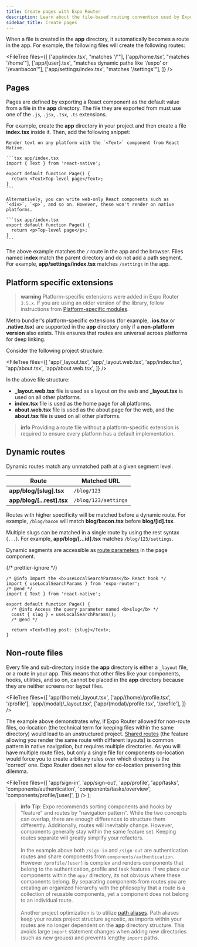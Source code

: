 ```yaml
---
title: Create pages with Expo Router
description: Learn about the file-based routing convention used by Expo Router.
sidebar_title: Create pages
---
```



When a file is created in the **app** directory, it automatically becomes a route in the app. For example, the following files will create the following routes:

<FileTree
  files={[
    ['app/index.tsx', "matches '/'"],
    ['app/home.tsx', "matches '/home'"],
    ['app/[user].tsx', "matches dynamic paths like '/expo' or '/evanbacon'"],
    ['app/settings/index.tsx', "matches '/settings'"],
  ]}
/>

## Pages

Pages are defined by exporting a React component as the default value from a file in the **app** directory. The file they are exported from must use one of the `.js`, `.jsx`, `.tsx`, `.ts` extensions.

For example, create the **app** directory in your project and then create a file **index.tsx** inside it. Then, add the following snippet:

<Tabs>

<Tab label="Universal">

    Render text on any platform with the `<Text>` component from React Native.

    ```tsx app/index.tsx
    import { Text } from 'react-native';

    export default function Page() {
      return <Text>Top-level page</Text>;
    }
    ```

</Tab>

<Tab label="Web-only">

    Alternatively, you can write web-only React components such as `<div>`, `<p>`, and so on. However, these won't render on native platforms.

    ```tsx app/index.tsx
    export default function Page() {
      return <p>Top-level page</p>;
    }
    ```

</Tab>

</Tabs>

The above example matches the `/` route in the app and the browser. Files named **index** match the parent directory and do not add a path segment. For example, **app/settings/index.tsx** matches `/settings` in the app.

## Platform specific extensions

> **warning** Platform-specific extensions were added in Expo Router `3.5.x`. If you are using an older version of the library, follow instructions from [Platform-specific modules](/router/advanced/platform-specific-modules).

Metro bundler's platform-specific extensions (for example, **.ios.tsx** or **.native.tsx**) are supported in the **app** directory only if a **non-platform version** also exists. This ensures that routes are universal across platforms for deep linking.

Consider the following project structure:

<FileTree
  files={[
    'app/_layout.tsx',
    'app/_layout.web.tsx',
    'app/index.tsx',
    'app/about.tsx',
    'app/about.web.tsx',
  ]}
/>

In the above file structure:

- **\_layout.web.tsx** file is used as a layout on the web and **\_layout.tsx** is used on all other platforms.
- **index.tsx** file is used as the home page for all platforms.
- **about.web.tsx** file is used as the about page for the web, and the **about.tsx** file is used on all other platforms.

> **info** Providing a route file without a platform-specific extension is required to ensure every platform has a default implementation.

## Dynamic routes

Dynamic routes match any unmatched path at a given segment level.

| Route                      | Matched URL          |
| -------------------------- | -------------------- |
| **app/blog/[slug].tsx**    | `/blog/123`          |
| **app/blog/[...rest].tsx** | `/blog/123/settings` |

Routes with higher specificity will be matched before a dynamic route. For example, `/blog/bacon` will match **blog/bacon.tsx** before **blog/[id].tsx**.

Multiple slugs can be matched in a single route by using the rest syntax (`...`). For example, **app/blog/[...id].tsx** matches `/blog/123/settings`.

Dynamic segments are accessible as [route parameters](/router/reference/url-parameters) in the page component.

{/* prettier-ignore */}
```tsx app/blog/[slug].tsx
/* @info Import the <b>useLocalSearchParams</b> React hook */
import { useLocalSearchParams } from 'expo-router';
/* @end */
import { Text } from 'react-native';

export default function Page() {
  /* @info Access the query parameter named <b>slug</b> */
  const { slug } = useLocalSearchParams();
  /* @end */

  return <Text>Blog post: {slug}</Text>;
}
```

## Non-route files

Every file and sub-directory inside the **app** directory is either a `_layout` file, or a route in your app. This means that other files like your components, hooks, utilities, and so on, cannot be placed in the **app** directory because they are neither screens nor layout files.

<FileTree
  files={[
    'app/(home)/_layout.tsx',
    ['app/(home)/profile.tsx', '/profile'],
    'app/(modal)/_layout.tsx',
    ['app/(modal)/profile.tsx', '/profile'],
  ]}
/>

The example above demonstrates why, if Expo Router allowed for non-route files, co-location (the technical term for keeping files within the same directory) would lead to an unstructured project. [Shared routes](/router/advanced/shared-routes) (the feature allowing you render the same route with different layouts) is common pattern in native navigation, but requires multiple directories. As you will have multiple route files, but only a single file for components co-location would force you to create arbitrary rules over which directory is the 'correct' one. Expo Router does not allow for co-location preventing this dilemma.

  <FileTree
    files={[
      'app/sign-in',
      'app/sign-out',
      'app/profile',
      'app/tasks',
      'components/authentication',
      'components/tasks/overview',
      'components/profile/[user]',
    ]}
  />
);

> **info** **Tip**: Expo recommends sorting components and hooks by "feature" and routes by "navigation pattern". While the two concepts can overlap, there are enough differences to structure them differently. Additionally, routes will inevitably change. However, components generally stay within the same feature set. Keeping routes separate will greatly simplify your refactors.<br /><br /> <ExampleStructure />
> In the example above both `/sign-in` and `/sign-out` are authentication routes and share components from `components/authentication`. However `/profile/[user]` is complex and renders components that belong to the authentication, profile and task features. If we place our components within the `app/` directory, its not obvious where these components belong. By separating components from routes you are creating an organized hierarchy with the philosophy that a route is a collection of reusable components, yet a component does not belong to an individual route. <br /><br />
> Another project optimization is to utilize [path aliases](/guides/typescript/#path-aliases-optional). Path aliases keep your routes project structure agnostic, as imports within your routes are no longer dependent on the **app** directory structure. This avoids large `import` statement changes when adding new directories (such as new groups) and prevents lengthy `import` paths.
